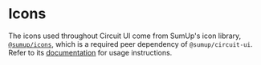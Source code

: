 
<Meta title="Features/Icons" />

# Icons

<Intro>

The icons used throughout Circuit UI come from SumUp's icon library, [`@sumup/icons`](Packages/icons/Docs), which is a required peer dependency of `@sumup/circuit-ui`. Refer to its [documentation](Packages/icons/Docs) for usage instructions.

</Intro>

<Icons />
